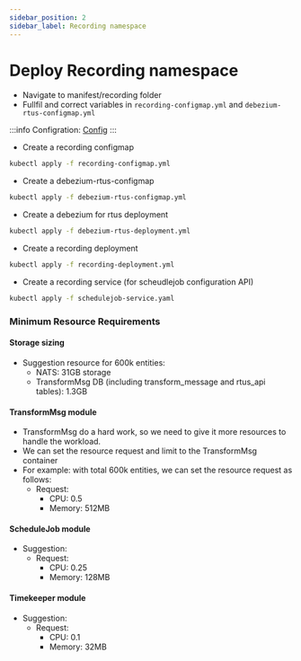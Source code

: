 ```yaml
---
sidebar_position: 2
sidebar_label: Recording namespace
---
```


# Deploy Recording namespace

-   Navigate to manifest/recording folder
-   Fullfil and correct variables in `recording-configmap.yml` and `debezium-rtus-configmap.yml`

:::info
Configration: [Config](../configuration/recording.mdx)
:::

-   Create a recording configmap

```bash
kubectl apply -f recording-configmap.yml
```

-   Create a debezium-rtus-configmap

```bash
kubectl apply -f debezium-rtus-configmap.yml
```

-   Create a debezium for rtus deployment

```bash
kubectl apply -f debezium-rtus-deployment.yml
```

-   Create a recording deployment

```bash
kubectl apply -f recording-deployment.yml
```

-   Create a recording service (for scheudlejob configuration API)

```bash
kubectl apply -f schedulejob-service.yaml
```


### Minimum Resource Requirements

#### Storage sizing

- Suggestion resource for 600k entities:
    - NATS: 31GB storage
    - TransformMsg DB (including transform_message and rtus_api tables): 1.3GB

#### TransformMsg module
- TransformMsg do a hard work, so we need to give it more resources to handle the workload.
- We can set the resource request and limit to the TransformMsg container
- For example: with total 600k entities, we can set the resource request as follows:
    -   Request:
        -   CPU: 0.5
        -   Memory: 512MB

#### ScheduleJob module
- Suggestion:
    -   Request:
        -   CPU: 0.25
        -   Memory: 128MB

#### Timekeeper module
- Suggestion:
    -   Request:
        -   CPU: 0.1
        -   Memory: 32MB
